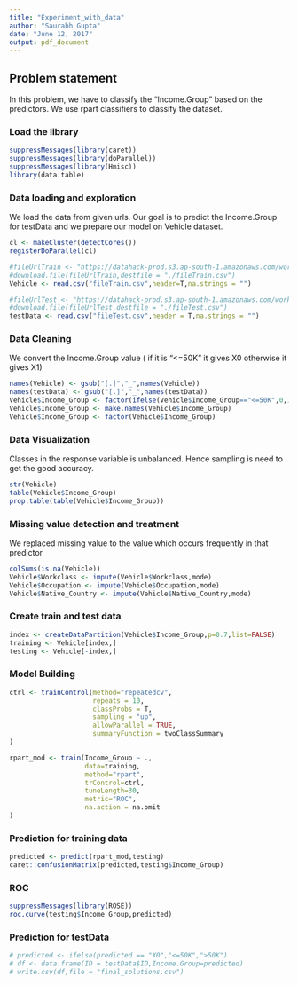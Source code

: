 ---
title: "Experiment_with_data"
author: "Saurabh Gupta"
date: "June 12, 2017"
output: pdf_document
---

## Problem statement

In this problem, we have to classify the "Income.Group" based on the predictors. We use rpart classifiers to classify the dataset.

### Load the library

```{r}
suppressMessages(library(caret))
suppressMessages(library(doParallel))
suppressMessages(library(Hmisc))
library(data.table)

```

### Data loading and exploration

We load the data from given urls. Our goal is to predict the Income.Group for testData and we prepare our model on Vehicle dataset.

```{r}
cl <- makeCluster(detectCores())
registerDoParallel(cl)

#fileUrlTrain <- "https://datahack-prod.s3.ap-south-1.amazonaws.com/workshop_train_file/train_gbW7HTd.csv"
#download.file(fileUrlTrain,destfile = "./fileTrain.csv")
Vehicle <- read.csv("fileTrain.csv",header=T,na.strings = "")

#fileUrlTest <- "https://datahack-prod.s3.ap-south-1.amazonaws.com/workshop_test_file/test_2AFBew7.csv"
#download.file(fileUrlTest,destfile = "./fileTest.csv")
testData <- read.csv("fileTest.csv",header = T,na.strings = "")

```

### Data Cleaning

We convert the Income.Group value ( if it is "<=50K" it gives X0 otherwise it gives X1)

```{r}
names(Vehicle) <- gsub("[.]","_",names(Vehicle))
names(testData) <- gsub("[.]","_",names(testData))
Vehicle$Income_Group <- factor(ifelse(Vehicle$Income_Group=="<=50K",0,1))
Vehicle$Income_Group <- make.names(Vehicle$Income_Group)
Vehicle$Income_Group <- factor(Vehicle$Income_Group)
```

### Data Visualization

Classes in the response variable is unbalanced. Hence sampling is need to get the  good accuracy.

```{r}
str(Vehicle)
table(Vehicle$Income_Group)  
prop.table(table(Vehicle$Income_Group))
```

### Missing value detection and treatment

We replaced missing value to the value which occurs frequently in that predictor

```{r}
colSums(is.na(Vehicle))
Vehicle$Workclass <- impute(Vehicle$Workclass,mode)
Vehicle$Occupation <- impute(Vehicle$Occupation,mode)
Vehicle$Native_Country <- impute(Vehicle$Native_Country,mode)
```


### Create train and test data
```{r}
index <- createDataPartition(Vehicle$Income_Group,p=0.7,list=FALSE)
training <- Vehicle[index,]
testing <- Vehicle[-index,]
```


### Model Building

```{r}
ctrl <- trainControl(method="repeatedcv",
                     repeats = 10,
                     classProbs = T,
                     sampling = "up",
                     allowParallel = TRUE,
                     summaryFunction = twoClassSummary
)

rpart_mod <- train(Income_Group ~ .,
                   data=training,
                   method="rpart",
                   trControl=ctrl,
                   tuneLength=30,
                   metric="ROC",
                   na.action = na.omit
)


```


### Prediction for training data

```{r}
predicted <- predict(rpart_mod,testing)
caret::confusionMatrix(predicted,testing$Income_Group)
```


### ROC 

```{r}
suppressMessages(library(ROSE))
roc.curve(testing$Income_Group,predicted)
```

### Prediction for testData

```{r}
# predicted <- ifelse(predicted == "X0","<=50K",">50K")
# df <- data.frame(ID = testData$ID,Income.Group=predicted)
# write.csv(df,file = "final_solutions.csv")
```



